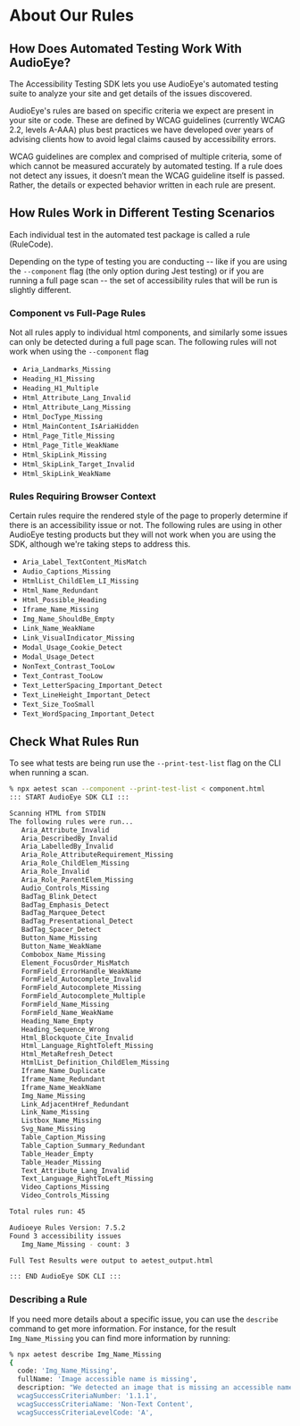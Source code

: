 # About Our Rules

## How Does Automated Testing Work With AudioEye?

The Accessibility Testing SDK lets you use AudioEye's automated testing suite to analyze your site and get details of
the issues discovered.

AudioEye's rules are based on specific criteria we expect are present in your site or code. These are defined by WCAG
guidelines (currently WCAG 2.2, levels A-AAA) plus best practices we have developed over years of advising clients how
to avoid legal claims caused by accessibility errors.

WCAG guidelines are complex and comprised of multiple criteria, some of which cannot be measured accurately by automated
testing. If a rule does not detect any issues, it doesn’t mean the WCAG guideline itself is passed. Rather, the details
or expected behavior written in each rule are present.

## How Rules Work in Different Testing Scenarios

Each individual test in the automated test package is called a rule (RuleCode).

Depending on the type of testing you are conducting -- like if you are using the `--component` flag (the only option
during Jest testing) or if you are running a full page scan -- the set of accessibility rules that will be run is
slightly different.

### Component vs Full-Page Rules

Not all rules apply to individual html components, and similarly some issues can only be detected during a full page
scan. The following rules will not work when using the `--component` flag

- `Aria_Landmarks_Missing`
- `Heading_H1_Missing`
- `Heading_H1_Multiple`
- `Html_Attribute_Lang_Invalid`
- `Html_Attribute_Lang_Missing`
- `Html_DocType_Missing`
- `Html_MainContent_IsAriaHidden`
- `Html_Page_Title_Missing`
- `Html_Page_Title_WeakName`
- `Html_SkipLink_Missing`
- `Html_SkipLink_Target_Invalid`
- `Html_SkipLink_WeakName`

### Rules Requiring Browser Context

Certain rules require the rendered style of the page to properly determine if there is an accessibility issue or not.
The following rules are using in other AudioEye testing products but they will not work when you are using the SDK,
although we're taking steps to address this.

- `Aria_Label_TextContent_MisMatch`
- `Audio_Captions_Missing`
- `HtmlList_ChildElem_LI_Missing`
- `Html_Name_Redundant`
- `Html_Possible_Heading`
- `Iframe_Name_Missing`
- `Img_Name_ShouldBe_Empty`
- `Link_Name_WeakName`
- `Link_VisualIndicator_Missing`
- `Modal_Usage_Cookie_Detect`
- `Modal_Usage_Detect`
- `NonText_Contrast_TooLow`
- `Text_Contrast_TooLow`
- `Text_LetterSpacing_Important_Detect`
- `Text_LineHeight_Important_Detect`
- `Text_Size_TooSmall`
- `Text_WordSpacing_Important_Detect`

## Check What Rules Run

To see what tests are being run use the `--print-test-list` flag on the CLI when running a scan.

```bash
% npx aetest scan --component --print-test-list < component.html
::: START AudioEye SDK CLI :::

Scanning HTML from STDIN
The following rules were run...
   Aria_Attribute_Invalid
   Aria_DescribedBy_Invalid
   Aria_LabelledBy_Invalid
   Aria_Role_AttributeRequirement_Missing
   Aria_Role_ChildElem_Missing
   Aria_Role_Invalid
   Aria_Role_ParentElem_Missing
   Audio_Controls_Missing
   BadTag_Blink_Detect
   BadTag_Emphasis_Detect
   BadTag_Marquee_Detect
   BadTag_Presentational_Detect
   BadTag_Spacer_Detect
   Button_Name_Missing
   Button_Name_WeakName
   Combobox_Name_Missing
   Element_FocusOrder_MisMatch
   FormField_ErrorHandle_WeakName
   FormField_Autocomplete_Invalid
   FormField_Autocomplete_Missing
   FormField_Autocomplete_Multiple
   FormField_Name_Missing
   FormField_Name_WeakName
   Heading_Name_Empty
   Heading_Sequence_Wrong
   Html_Blockquote_Cite_Invalid
   Html_Language_RightToleft_Missing
   Html_MetaRefresh_Detect
   HtmlList_Definition_ChildElem_Missing
   Iframe_Name_Duplicate
   Iframe_Name_Redundant
   Iframe_Name_WeakName
   Img_Name_Missing
   Link_AdjacentHref_Redundant
   Link_Name_Missing
   Listbox_Name_Missing
   Svg_Name_Missing
   Table_Caption_Missing
   Table_Caption_Summary_Redundant
   Table_Header_Empty
   Table_Header_Missing
   Text_Attribute_Lang_Invalid
   Text_Language_RightToLeft_Missing
   Video_Captions_Missing
   Video_Controls_Missing

Total rules run: 45

Audioeye Rules Version: 7.5.2
Found 3 accessibility issues
   Img_Name_Missing - count: 3

Full Test Results were output to aetest_output.html

::: END AudioEye SDK CLI :::
```

### Describing a Rule

If you need more details about a specific issue, you can use the `describe` command to get more information. For
instance, for the result `Img_Name_Missing` you can find more information by running:

```bash
% npx aetest describe Img_Name_Missing
{
  code: 'Img_Name_Missing',
  fullName: 'Image accessible name is missing',
  description: "We detected an image that is missing an accessible name. if the image is unimportant or decorative, provide an empty-alt attribute as in the following: `alt=''`. If the image needs announcing to screen-readers, add an appropriate alt-attribute or related ARIA property to provide an accessible name.",
  wcagSuccessCriteriaNumber: '1.1.1',
  wcagSuccessCriteriaName: 'Non-Text Content',
  wcagSuccessCriteriaLevelCode: 'A',
```
